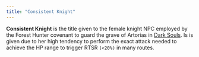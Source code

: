 ```yaml
---
title: "Consistent Knight"
---
```


**Consistent Knight** is the title given to the female knight NPC employed by the Forest Hunter covenant to guard the grave of Artorias in [Dark Souls](/darksouls). Is is given due to her high tendency to perform the exact attack needed to achieve the HP range to trigger RTSR `(<20%)` in many routes.
